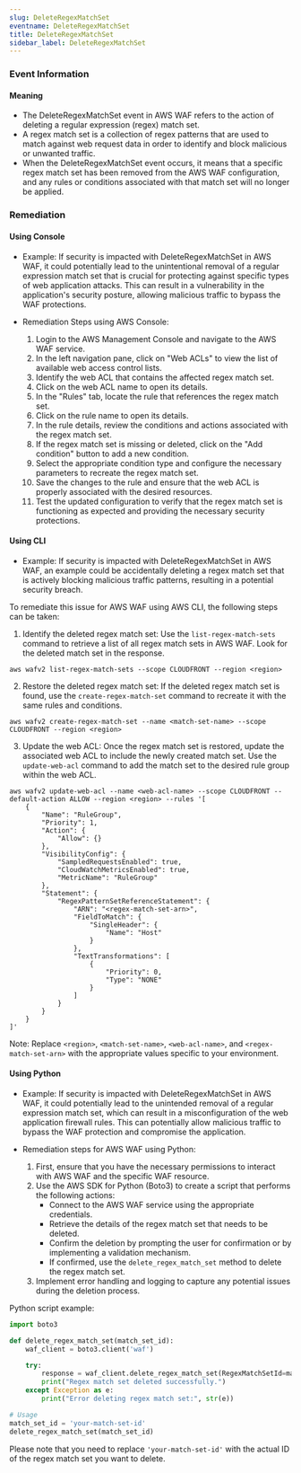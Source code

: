 ```yaml
--- 
slug: DeleteRegexMatchSet
eventname: DeleteRegexMatchSet
title: DeleteRegexMatchSet
sidebar_label: DeleteRegexMatchSet
---
```

                       
### Event Information

#### Meaning

- The DeleteRegexMatchSet event in AWS WAF refers to the action of deleting a regular expression (regex) match set. 
- A regex match set is a collection of regex patterns that are used to match against web request data in order to identify and block malicious or unwanted traffic. 
- When the DeleteRegexMatchSet event occurs, it means that a specific regex match set has been removed from the AWS WAF configuration, and any rules or conditions associated with that match set will no longer be applied.

### Remediation

#### Using Console

- Example: If security is impacted with DeleteRegexMatchSet in AWS WAF, it could potentially lead to the unintentional removal of a regular expression match set that is crucial for protecting against specific types of web application attacks. This can result in a vulnerability in the application's security posture, allowing malicious traffic to bypass the WAF protections.

- Remediation Steps using AWS Console:
  1. Login to the AWS Management Console and navigate to the AWS WAF service.
  2. In the left navigation pane, click on "Web ACLs" to view the list of available web access control lists.
  3. Identify the web ACL that contains the affected regex match set.
  4. Click on the web ACL name to open its details.
  5. In the "Rules" tab, locate the rule that references the regex match set.
  6. Click on the rule name to open its details.
  7. In the rule details, review the conditions and actions associated with the regex match set.
  8. If the regex match set is missing or deleted, click on the "Add condition" button to add a new condition.
  9. Select the appropriate condition type and configure the necessary parameters to recreate the regex match set.
  10. Save the changes to the rule and ensure that the web ACL is properly associated with the desired resources.
  11. Test the updated configuration to verify that the regex match set is functioning as expected and providing the necessary security protections.

#### Using CLI

- Example: If security is impacted with DeleteRegexMatchSet in AWS WAF, an example could be accidentally deleting a regex match set that is actively blocking malicious traffic patterns, resulting in a potential security breach.

To remediate this issue for AWS WAF using AWS CLI, the following steps can be taken:

1. Identify the deleted regex match set: Use the `list-regex-match-sets` command to retrieve a list of all regex match sets in AWS WAF. Look for the deleted match set in the response.

```
aws wafv2 list-regex-match-sets --scope CLOUDFRONT --region <region>
```

2. Restore the deleted regex match set: If the deleted regex match set is found, use the `create-regex-match-set` command to recreate it with the same rules and conditions.

```
aws wafv2 create-regex-match-set --name <match-set-name> --scope CLOUDFRONT --region <region>
```

3. Update the web ACL: Once the regex match set is restored, update the associated web ACL to include the newly created match set. Use the `update-web-acl` command to add the match set to the desired rule group within the web ACL.

```
aws wafv2 update-web-acl --name <web-acl-name> --scope CLOUDFRONT --default-action ALLOW --region <region> --rules '[
    {
        "Name": "RuleGroup",
        "Priority": 1,
        "Action": {
            "Allow": {}
        },
        "VisibilityConfig": {
            "SampledRequestsEnabled": true,
            "CloudWatchMetricsEnabled": true,
            "MetricName": "RuleGroup"
        },
        "Statement": {
            "RegexPatternSetReferenceStatement": {
                "ARN": "<regex-match-set-arn>",
                "FieldToMatch": {
                    "SingleHeader": {
                        "Name": "Host"
                    }
                },
                "TextTransformations": [
                    {
                        "Priority": 0,
                        "Type": "NONE"
                    }
                ]
            }
        }
    }
]'
```

Note: Replace `<region>`, `<match-set-name>`, `<web-acl-name>`, and `<regex-match-set-arn>` with the appropriate values specific to your environment.

#### Using Python

- Example: If security is impacted with DeleteRegexMatchSet in AWS WAF, it could potentially lead to the unintended removal of a regular expression match set, which can result in a misconfiguration of the web application firewall rules. This can potentially allow malicious traffic to bypass the WAF protection and compromise the application.

- Remediation steps for AWS WAF using Python:
  1. First, ensure that you have the necessary permissions to interact with AWS WAF and the specific WAF resource.
  2. Use the AWS SDK for Python (Boto3) to create a script that performs the following actions:
     - Connect to the AWS WAF service using the appropriate credentials.
     - Retrieve the details of the regex match set that needs to be deleted.
     - Confirm the deletion by prompting the user for confirmation or by implementing a validation mechanism.
     - If confirmed, use the `delete_regex_match_set` method to delete the regex match set.
  3. Implement error handling and logging to capture any potential issues during the deletion process.

Python script example:
```python
import boto3

def delete_regex_match_set(match_set_id):
    waf_client = boto3.client('waf')

    try:
        response = waf_client.delete_regex_match_set(RegexMatchSetId=match_set_id)
        print("Regex match set deleted successfully.")
    except Exception as e:
        print("Error deleting regex match set:", str(e))

# Usage
match_set_id = 'your-match-set-id'
delete_regex_match_set(match_set_id)
```
Please note that you need to replace `'your-match-set-id'` with the actual ID of the regex match set you want to delete.


 